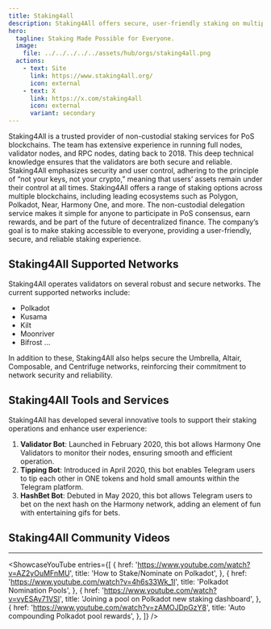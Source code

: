 ```yaml
---
title: Staking4all
description: Staking4All offers secure, user-friendly staking on multiple PoS blockchains. Earn rewards effortlessly with non-custodial services.
hero:
  tagline: Staking Made Possible for Everyone.
  image: 
    file: ../../../../../assets/hub/orgs/staking4all.png
  actions:
    - text: Site
      link: https://www.staking4all.org/
      icon: external
    - text: X
      link: https://x.com/staking4all
      icon: external
      variant: secondary
---
```



Staking4All is a trusted provider of non-custodial staking services for PoS blockchains. The team has extensive experience in running full nodes, validator nodes, and RPC nodes, dating back to 2018. This deep technical knowledge ensures that the validators are both secure and reliable. Staking4All emphasizes security and user control, adhering to the principle of “not your keys, not your crypto,” meaning that users’ assets remain under their control at all times.
Staking4All offers a range of staking options across multiple blockchains, including leading ecosystems such as Polygon, Polkadot, Near, Harmony One, and more. The non-custodial delegation service makes it simple for anyone to participate in PoS consensus, earn rewards, and be part of the future of decentralized finance. The company’s goal is to make staking accessible to everyone, providing a user-friendly, secure, and reliable staking experience.

## Staking4All Supported Networks
Staking4All operates validators on several robust and secure networks. The current supported networks include:
- Polkadot
- Kusama
- Kilt
- Moonriver
- Bifrost
...

In addition to these, Staking4All also helps secure the Umbrella, Altair, Composable, and Centrifuge networks, reinforcing their commitment to network security and reliability.

## Staking4All Tools and Services
Staking4All has developed several innovative tools to support their staking operations and enhance user experience:
1. **Validator Bot**: Launched in February 2020, this bot allows Harmony One Validators to monitor their nodes, ensuring smooth and efficient operation.
2. **Tipping Bot**: Introduced in April 2020, this bot enables Telegram users to tip each other in ONE tokens and hold small amounts within the Telegram platform.
3. **HashBet Bot**: Debuted in May 2020, this bot allows Telegram users to bet on the next hash on the Harmony network, adding an element of fun with entertaining gifs for bets.

## Staking4All Community Videos
----------------
<ShowcaseYouTube
  entries={[
          {
      href: 'https://www.youtube.com/watch?v=AZ2yOuMFnMU',
      title: 'How to Stake/Nominate on Polkadot',
     },
               {
      href: 'https://www.youtube.com/watch?v=4h6s33Wk_1I',
      title: 'Polkadot Nomination Pools',
     },
               {
      href: 'https://www.youtube.com/watch?v=vyESAy71VSI',
      title: 'Joining a pool on Polkadot new staking dashboard',
     },
               {
      href: 'https://www.youtube.com/watch?v=zAMOJDpGzY8',
      title: 'Auto compounding Polkadot pool rewards',
     },
  ]}
/>